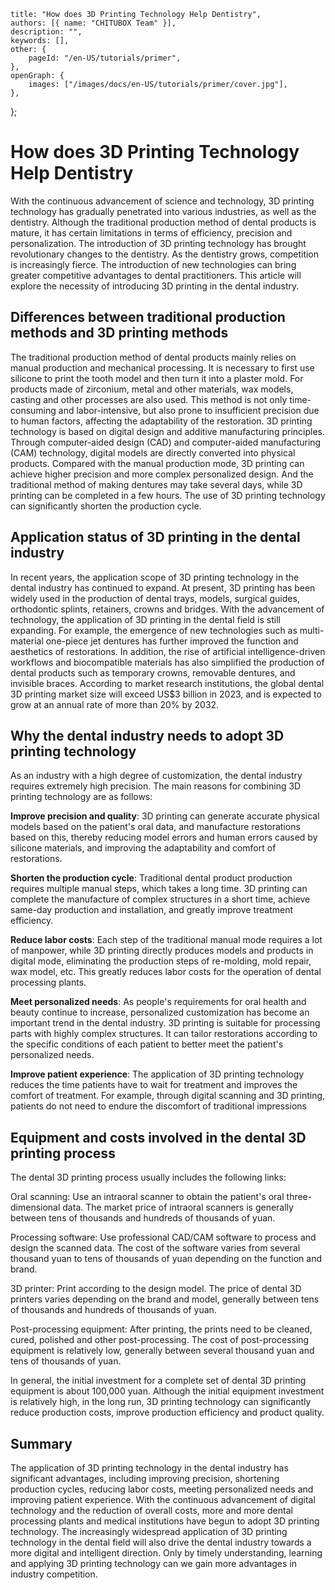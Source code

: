 	title: "How does 3D Printing Technology Help Dentistry",
	authors: [{ name: "CHITUBOX Team" }],
	description: "",
	keywords: [],
	other: {
		pageId: "/en-US/tutorials/primer",
	},
	openGraph: {
		images: ["/images/docs/en-US/tutorials/primer/cover.jpg"],
	},
};

# How does 3D Printing Technology Help Dentistry

With the continuous advancement of science and technology, 3D printing technology has gradually penetrated into various industries, as well as the dentistry. Although the traditional production method of dental products is mature, it has certain limitations in terms of efficiency, precision and personalization. The introduction of 3D printing technology has brought revolutionary changes to the dentistry. As the dentistry grows, competition is increasingly fierce. The introduction of new technologies can bring greater competitive advantages to dental practitioners. This article will explore the necessity of introducing 3D printing in the dental industry.

## Differences between traditional production methods and 3D printing methods

The traditional production method of dental products mainly relies on manual production and mechanical processing. It is necessary to first use silicone to print the tooth model and then turn it into a plaster mold. For products made of zirconium, metal and other materials, wax models, casting and other processes are also used. This method is not only time-consuming and labor-intensive, but also prone to insufficient precision due to human factors, affecting the adaptability of the restoration. 3D printing technology is based on digital design and additive manufacturing principles. Through computer-aided design (CAD) and computer-aided manufacturing (CAM) technology, digital models are directly converted into physical products. Compared with the manual production mode, 3D printing can achieve higher precision and more complex personalized design. And the traditional method of making dentures may take several days, while 3D printing can be completed in a few hours. The use of 3D printing technology can significantly shorten the production cycle.

## Application status of 3D printing in the dental industry

In recent years, the application scope of 3D printing technology in the dental industry has continued to expand. At present, 3D printing has been widely used in the production of dental trays, models, surgical guides, orthodontic splints, retainers, crowns and bridges. With the advancement of technology, the application of 3D printing in the dental field is still expanding. For example, the emergence of new technologies such as multi-material one-piece jet dentures has further improved the function and aesthetics of restorations. In addition, the rise of artificial intelligence-driven workflows and biocompatible materials has also simplified the production of dental products such as temporary crowns, removable dentures, and invisible braces. According to market research institutions, the global dental 3D printing market size will exceed US$3 billion in 2023, and is expected to grow at an annual rate of more than 20% by 2032.

## Why the dental industry needs to adopt 3D printing technology

As an industry with a high degree of customization, the dental industry requires extremely high precision. The main reasons for combining 3D printing technology are as follows:

**Improve precision and quality**: 3D printing can generate accurate physical models based on the patient's oral data, and manufacture restorations based on this, thereby reducing model errors and human errors caused by silicone materials, and improving the adaptability and comfort of restorations.

**Shorten the production cycle**: Traditional dental product production requires multiple manual steps, which takes a long time. 3D printing can complete the manufacture of complex structures in a short time, achieve same-day production and installation, and greatly improve treatment efficiency.

**Reduce labor costs**: Each step of the traditional manual mode requires a lot of manpower, while 3D printing directly produces models and products in digital mode, eliminating the production steps of re-molding, mold repair, wax model, etc. This greatly reduces labor costs for the operation of dental processing plants.

**Meet personalized needs**: As people's requirements for oral health and beauty continue to increase, personalized customization has become an important trend in the dental industry. 3D printing is suitable for processing parts with highly complex structures. It can tailor restorations according to the specific conditions of each patient to better meet the patient's personalized needs.

**Improve patient experience**: The application of 3D printing technology reduces the time patients have to wait for treatment and improves the comfort of treatment. For example, through digital scanning and 3D printing, patients do not need to endure the discomfort of traditional impressions

## Equipment and costs involved in the dental 3D printing process

The dental 3D printing process usually includes the following links:

Oral scanning: Use an intraoral scanner to obtain the patient's oral three-dimensional data. The market price of intraoral scanners is generally between tens of thousands and hundreds of thousands of yuan.

Processing software: Use professional CAD/CAM software to process and design the scanned data. The cost of the software varies from several thousand yuan to tens of thousands of yuan depending on the function and brand.

3D printer: Print according to the design model. The price of dental 3D printers varies depending on the brand and model, generally between tens of thousands and hundreds of thousands of yuan.

Post-processing equipment: After printing, the prints need to be cleaned, cured, polished and other post-processing. The cost of post-processing equipment is relatively low, generally between several thousand yuan and tens of thousands of yuan.

In general, the initial investment for a complete set of dental 3D printing equipment is about 100,000 yuan. Although the initial equipment investment is relatively high, in the long run, 3D printing technology can significantly reduce production costs, improve production efficiency and product quality.


## Summary

The application of 3D printing technology in the dental industry has significant advantages, including improving precision, shortening production cycles, reducing labor costs, meeting personalized needs and improving patient experience. With the continuous advancement of digital technology and the reduction of overall costs, more and more dental processing plants and medical institutions have begun to adopt 3D printing technology. The increasingly widespread application of 3D printing technology in the dental field will also drive the dental industry towards a more digital and intelligent direction. Only by timely understanding, learning and applying 3D printing technology can we gain more advantages in industry competition.
